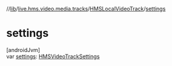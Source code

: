 //[lib](../../../index)/[live.hms.video.media.tracks](../index)/[HMSLocalVideoTrack](index)/[settings](settings)

# settings

[androidJvm]\
var [settings](settings): [HMSVideoTrackSettings](../../live.hms.video.media.settings/-h-m-s-video-track-settings/index)
